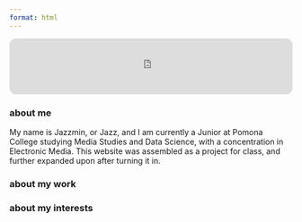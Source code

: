 ```yaml
---
format: html
---
```


<iframe style="border-radius:12px" src="https://open.spotify.com/embed/track/17CicZDKMQxTyo6wXS02Xz?utm_source=generator" width="100%" height="100" frameBorder="0" allowfullscreen="" allow="autoplay; clipboard-write; encrypted-media; fullscreen; picture-in-picture" loading="lazy"></iframe>

### about me

My name is Jazzmin, or Jazz, and I am currently a Junior at Pomona College studying Media Studies and Data Science, with a concentration in Electronic Media. This website was assembled as a project for class, and further expanded upon after turning it in. 

### about my work



### about my interests

